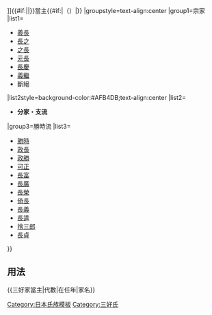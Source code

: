 {{Navbox
|bodyclass=hlist

|name=三好家當主
|title=[[file:Japanese crest Sanngai Hisi ni itutu Kuginuki.svg|20px|三階菱下五釘拔紋]][[三好氏|{{#if:{{{3|}}}|{{{3|}}}|三好氏}}]]{{#if:{{{1|}}}|{{{1|}}}|}}當主{{#if:{{{2|}}}|（{{{2|}}}）|}}
|groupstyle=text-align:center
|group1=宗家
|list1=
*[[三好義長|義長]]
*[[三好長之|長之]]
*[[三好之長|之長]]
*[[三好元長|元長]]
*[[三好長慶|長慶]]
*[[三好義繼|義繼]]
*斷絕
|list2style=background-color:#AFB4DB;text-align:center
|list2=
*'''分家・支流'''
|group3=勝時流
|list3=
*[[三好勝時|勝時]]
*[[三好政長|政長]]
*[[三好政勝|政勝]]
*[[三好可正|可正]]
*[[三好長富|長富]]
*[[三好長廣|長廣]]
*[[三好長榮|長榮]]
*[[三好倚長|倚長]]
*[[三好長義|長義]]
*[[三好長逵|長逵]]
*[[三好捨三郎|捨三郎]]
*[[三好長貞|長貞]]
}}<noinclude>
==用法==
<nowiki>{{三好家當主|代數|在任年|家名}}</nowiki>
[[Category:日本氏族模板]]
[[Category:三好氏]]
</noinclude>